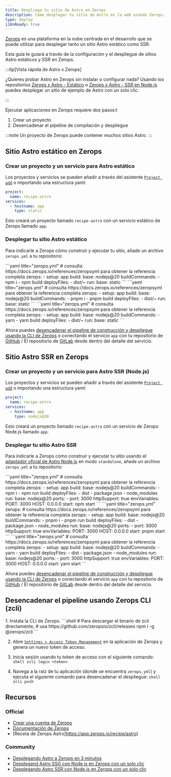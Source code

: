 ```yaml
---
title: Despliega tu sitio de Astro en Zerops
description: Cómo desplegar tu sitio de Astro en la web usando Zerops.
type: deploy
i18nReady: true
---
```


[Zerops](https://zerops.io/) es una plataforma en la nube centrada en el desarrollo que se puede utilizar para desplegar tanto un sitio Astro estático como SSR.

Esta guía te guiará a través de la configuración y el despliegue de sitios Astro estáticos y SSR en Zerops.

:::tip[Vista rápida de Astro x Zerops]

¿Quieres probar Astro en Zerops sin instalar o configurar nada? Usando los repositorios [Zerops x Astro - Estático](https://github.com/zeropsio/recipe-astro-nodejs) o [Zerops x Astro - SSR en Node.js](https://github.com/zeropsio/recipe-astro-static) puedes desplegar un sitio de ejemplo de Astro con un solo clic.

:::

Ejecutar aplicaciones en Zerops requiere dos pasos:t
1. Crear un proyecto
2. Desencadenar el pipeline de compilación y despliegue

:::note
Un proyecto de Zerops puede contener muchos sitios Astro.
:::

## Sitio Astro estático en Zerops

### Crear un proyecto y un servicio para Astro estático
Los proyectos y servicios se pueden añadir a través del asistente [`Project add`](https://app.zerops.io/dashboard/project-add) o importando una estructura yaml:

```yaml
project:
  name: recipe-astro
services:
  - hostname: app
    type: static 
```

Esto creará un proyecto llamado `recipe-astro` con un servicio estático de Zerops llamado `app`.

### Desplegar tu sitio Astro estático

Para indicarle a Zerops cómo construir y ejecutar tu sitio, añade un archivo `zerops.yml` a tu repositorio:

  <PackageManagerTabs>
    <Fragment slot="npm">
    ```yaml title="zerops.yml"
    # consulta https://docs.zerops.io/references/zeropsyml para obtener la referencia completa
    zerops:
      - setup: app
        build:
          base: nodejs@20
          buildCommands:
            - npm i
            - npm build
          deployFiles:
            - dist/~
        run:
          base: static
    ```
    </Fragment>
    <Fragment slot="pnpm">
    ```yaml title="zerops.yml"
    # consulta https://docs.zerops.io/references/zeropsyml para obtener la referencia completa
    zerops:
      - setup: app
        build:
          base: nodejs@20
          buildCommands:
            - pnpm i
            - pnpm build
          deployFiles:
            - dist/~
        run:
          base: static
    ```
    </Fragment>
    <Fragment slot="yarn">
    ```yaml title="zerops.yml"
    # consulta https://docs.zerops.io/references/zeropsyml para obtener la referencia completa
    zerops:
      - setup: app
        build:
          base: nodejs@20
          buildCommands:
            - yarn
            - yarn build
          deployFiles:
            - dist/~
        run:
          base: static
    ```
    </Fragment>
  </PackageManagerTabs>

Ahora puedes [desencadenar el pipeline de construcción y despliegue usando la CLI de Zerops](#desencadenar-el-pipeline-usando-zerops-cli-zcli) o conectando el servicio `app` con tu repositorio de [GitHub](https://docs.zerops.io/references/github-integration/) / El repositorio de [GitLab](https://docs.zerops.io/references/gitlab-integration) desde dentro del detalle del servicio.

## Sitio Astro SSR en Zerops

### Crear un proyecto y un servicio para Astro SSR (Node.js)
Los proyectos y servicios se pueden añadir a través del asistente [`Project add`](https://app.zerops.io/dashboard/project-add) o importando una estructura yaml:

```yaml
project:
  name: recipe-astro
services:
  - hostname: app
    type: nodejs@20
```

Esto creará un proyecto llamado `recipe-astro` con un servicio de Zerops Node.js llamado `app`.

### Desplegar tu sitio Astro SSR

Para indicarle a Zerops cómo construir y ejecutar tu sitio usando el [adaptador oficial de Astro Node.js](/es/guides/integrations-guide/node/) en modo `standalone`, añade un archivo `zerops.yml` a tu repositorio:

  <PackageManagerTabs>
    <Fragment slot="npm">
    ```yaml title="zerops.yml"
    # consulta https://docs.zerops.io/references/zeropsyml para obtener la referencia completa
    zerops:
      - setup: app
        build:
          base: nodejs@20
          buildCommands:
            - npm i
            - npm run build
          deployFiles:
            - dist
            - package.json
            - node_modules
        run:
          base: nodejs@20
          ports:
            - port: 3000
              httpSupport: true
          envVariables:
            PORT: 3000
            HOST: 0.0.0.0
          start: npm start
    ```
    </Fragment>
    <Fragment slot="pnpm">
    ```yaml title="zerops.yml"
      zerops:
    # consulta https://docs.zerops.io/references/zeropsyml para obtener la referencia completa
    zerops:
      - setup: app
        build:
          base: nodejs@20
          buildCommands:
            - pnpm i
            - pnpm run build
          deployFiles:
            - dist
            - package.json
            - node_modules
        run:
          base: nodejs@20
          ports:
            - port: 3000
              httpSupport: true
          envVariables:
            PORT: 3000
            HOST: 0.0.0.0
          start: pnpm start
    ```
    </Fragment>
    <Fragment slot="yarn">
    ```yaml title="zerops.yml"
    # consulta https://docs.zerops.io/references/zeropsyml para obtener la referencia completa
    zerops:
      - setup: app
        build:
          base: nodejs@20
          buildCommands:
            - yarn
            - yarn build
          deployFiles:
            - dist
            - package.json
            - node_modules
        run:
          base: nodejs@20
          ports:
            - port: 3000
              httpSupport: true
          envVariables:
            PORT: 3000
            HOST: 0.0.0.0
          start: yarn start
    ```
    </Fragment>
  </PackageManagerTabs>

Ahora puedes [desencadenar el pipeline de construcción y despliegue usando la CLI de Zerops](#desencadenar-el-pipeline-usando-zerops-cli-zcli) o conectando el servicio `app` con tu repositorio de [GitHub](https://docs.zerops.io/references/github-integration/) / El repositorio de [GitLab](https://docs.zerops.io/references/gitlab-integration) desde dentro del detalle del servicio.

## Desencadenar el pipeline usando Zerops CLI (zcli)

<Steps>
1. Instala la CLI de Zerops.
		```shell
    # Para descargar el binario de zcli directamente,
    # usa https://github.com/zeropsio/zcli/releases
		npm i -g @zerops/zcli
		```

2. Abre [`Settings > Access Token Management`](https://app.zerops.io/settings/token-management) en la aplicación de Zerops y genera un nuevo token de acceso.

3. Inicia sesión usando tu token de acceso con el siguiente comando:
		```shell
		zcli login <token>
		```

4. Navega a la raíz de tu aplicación (donde se encuentra `zerops.yml`) y ejecuta el siguiente comando para desencadenar el despliegue:
		```shell
		zcli push
		```
</Steps>

## Recursos
### Official

- [Crear una cuenta de Zerops](https://app.zerops.io/registration)
- [Documentación de Zerops](https://docs.zerops.io)
- [Receta de Zerops Astro]https://app.zerops.io/recipe/astro)

### Community
- [Desplegando Astro a Zerops en 3 minutos](https://medium.com/@arjunaditya/how-to-deploy-astro-to-zerops-4230816a62b4)
- [Desplegand Astro SSG con Node.js en Zerops con un solo clic](https://youtu.be/-4KTa4VWtBE)
- [Desplegando Astro SSR con Node.js en Zerops con un solo clic](https://youtu.be/eR6b_JnDH6g)
